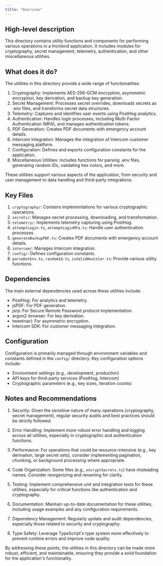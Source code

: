 ```yaml
---
title: "Overview"
---
```


## High-level description
This directory contains utility functions and components for performing various operations in a frontend application. It includes modules for cryptography, secret management, telemetry, authentication, and other miscellaneous utilities.

## What does it do?
The utilities in this directory provide a wide range of functionalities:

1. Cryptography: Implements AES-256-GCM encryption, asymmetric encryption, key derivation, and backup key generation.
2. Secret Management: Processes secret overrides, downloads secrets as .env files, and transforms secret data structures.
3. Telemetry: Captures and identifies user events using PostHog analytics.
4. Authentication: Handles login processes, including Multi-Factor Authentication (MFA), and manages authentication tokens.
5. PDF Generation: Creates PDF documents with emergency account details.
6. Intercom Integration: Manages the integration of Intercom customer messaging platform.
7. Configuration: Defines and exports configuration constants for the application.
8. Miscellaneous Utilities: Includes functions for parsing .env files, generating random IDs, validating hex colors, and more.

These utilities support various aspects of the application, from security and user management to data handling and third-party integrations.

## Key Files

1. `cryptography/`: Contains implementations for various cryptographic operations.
2. `secrets/`: Manages secret processing, downloading, and transformation.
3. `telemetry/`: Implements telemetry capturing using PostHog.
4. `attemptLogin.ts`, `attemptLoginMfa.ts`: Handle user authentication processes.
5. `generateBackupPDF.ts`: Creates PDF documents with emergency account details.
6. `intercom/`: Manages Intercom integration.
7. `config/`: Defines configuration constants.
8. `parseDotEnv.ts`, `randomId.ts`, `isValidHexColor.ts`: Provide various utility functions.

## Dependencies
The main external dependencies used across these utilities include:

- PostHog: For analytics and telemetry.
- jsPDF: For PDF generation.
- jsrp: For Secure Remote Password protocol implementation.
- argon2-browser: For key derivation.
- tweetnacl: For asymmetric encryption.
- Intercom SDK: For customer messaging integration.

## Configuration
Configuration is primarily managed through environment variables and constants defined in the `config/` directory. Key configuration options include:

- Environment settings (e.g., development, production)
- API keys for third-party services (PostHog, Intercom)
- Cryptographic parameters (e.g., key sizes, iteration counts)

## Notes and Recommendations

1. Security: Given the sensitive nature of many operations (cryptography, secret management), regular security audits and best practices should be strictly followed.

2. Error Handling: Implement more robust error handling and logging across all utilities, especially in cryptographic and authentication functions.

3. Performance: For operations that could be resource-intensive (e.g., key derivation, large secret sets), consider implementing pagination, chunking, or background processing where appropriate.

4. Code Organization: Some files (e.g., `encryptSecrets.ts`) have misleading names. Consider reorganizing and renaming for clarity.

5. Testing: Implement comprehensive unit and integration tests for these utilities, especially for critical functions like authentication and cryptography.

6. Documentation: Maintain up-to-date documentation for these utilities, including usage examples and any configuration requirements.

7. Dependency Management: Regularly update and audit dependencies, especially those related to security and cryptography.

8. Type Safety: Leverage TypeScript's type system more effectively to prevent runtime errors and improve code quality.

By addressing these points, the utilities in this directory can be made more robust, efficient, and maintainable, ensuring they provide a solid foundation for the application's functionality.
